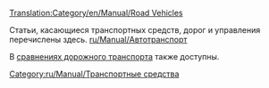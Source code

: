 [[Translation:Category/en/Manual/Road Vehicles]]

Статьи, касающиеся транспортных средств, дорог и управления  перечислены здесь.
[[ru/Manual/Автотранспорт]]

В [[ru/Manual/Base Set/Road Vehicles/Сравнение дорожного транспорта|cравнениях дорожного транспорта]] также доступны.

[[Category:ru/Manual/Транспортные средства]]